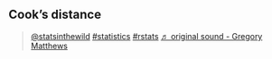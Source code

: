 ## Cook's distance

<blockquote class="tiktok-embed" cite="https://www.tiktok.com/@statsinthewild/video/6934161220618505477" data-video-id="6934161220618505477" style="max-width: 605px;min-width: 325px;" > <section> <a target="_blank" title="@statsinthewild" href="https://www.tiktok.com/@statsinthewild?refer=embed">@statsinthewild</a> <a title="statistics" target="_blank" href="https://www.tiktok.com/tag/statistics?refer=embed">#statistics</a> <a title="rstats" target="_blank" href="https://www.tiktok.com/tag/rstats?refer=embed">#rstats</a> <a target="_blank" title="♬ original sound - Gregory Matthews" href="https://www.tiktok.com/music/original-sound-6934161131808426757?refer=embed">♬ original sound - Gregory Matthews</a> </section> </blockquote> <script async src="https://www.tiktok.com/embed.js"></script>